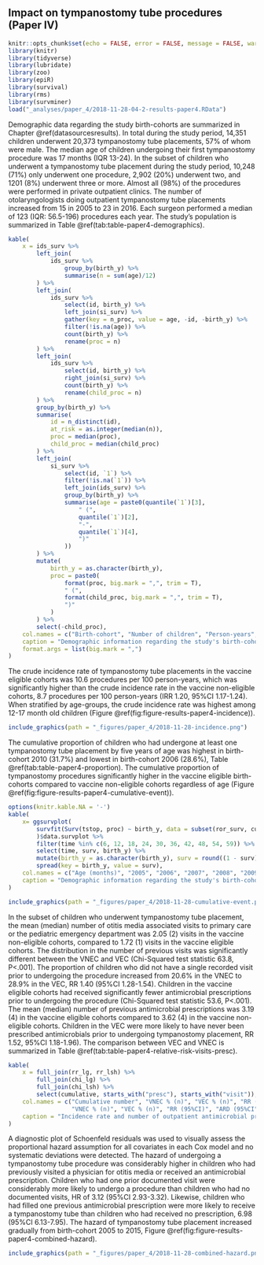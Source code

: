 ## Impact on tympanostomy tube procedures (Paper IV){#paper4results}

```r
knitr::opts_chunk$set(echo = FALSE, error = FALSE, message = FALSE, warning = FALSE)
library(knitr)
library(tidyverse)
library(lubridate)
library(zoo)
library(epiR)
library(survival)
library(rms)
library(survminer)
load("_analyses/paper_4/2018-11-28-04-2-results-paper4.RData")
```

Demographic data regarding the study birth-cohorts are summarized in Chapter \@ref(datasourcesresults).
In total during the study period, 14,351 children underwent 20,373 tympanostomy tube placements, 57% of whom were male. 
The median age of children undergoing their first tympanostomy procedure was 17 months (IQR 13-24). 
In the subset of children who underwent a tympanostomy tube placement during the study period, 10,248 (71%) only underwent one procedure, 2,902 (20%) underwent two, and 1201 (8%) underwent three or more. 
Almost all (98%) of the procedures were performed in private outpatient clinics. 
The number of otolaryngologists doing outpatient tympanostomy tube placements increased from 15 in 2005 to 23 in 2016.
Each surgeon performed a median of 123 (IQR: 56.5-196) procedures each year.
The study's population is summarized in Table \@ref(tab:table-paper4-demographics).

```r
kable(
    x = ids_surv %>%
        left_join(
            ids_surv %>%
                group_by(birth_y) %>%
                summarise(n = sum(age)/12)
        ) %>%
        left_join(
            ids_surv %>%
                select(id, birth_y) %>%
                left_join(si_surv) %>% 
                gather(key = n_proc, value = age, -id, -birth_y) %>%
                filter(!is.na(age)) %>%
                count(birth_y) %>%
                rename(proc = n)
        ) %>%
        left_join(
            ids_surv %>%
                select(id, birth_y) %>%
                right_join(si_surv) %>% 
                count(birth_y) %>%
                rename(child_proc = n)
        ) %>%
        group_by(birth_y) %>%
        summarise(
            id = n_distinct(id),
            at_risk = as.integer(median(n)),
            proc = median(proc),
            child_proc = median(child_proc)
        ) %>%
        left_join(
            si_surv %>%
                select(id, `1`) %>%
                filter(!is.na(`1`)) %>%
                left_join(ids_surv) %>%
                group_by(birth_y) %>%
                summarise(age = paste0(quantile(`1`)[3],
                    " (",
                    quantile(`1`)[2],
                    "-",
                    quantile(`1`)[4],
                    ")"
                ))
        ) %>%
        mutate(
            birth_y = as.character(birth_y),
            proc = paste0(
                format(proc, big.mark = ",", trim = T),
                " (",
                format(child_proc, big.mark = ",", trim = T),
                ")"
            )
        ) %>%
        select(-child_proc),
    col.names = c("Birth-cohort", "Number of children", "Person-years", "Number of procedures (n children)", "Median age (months)"),
    caption = "Demographic information regarding the study's birth-cohorts",
    format.args = list(big.mark = ",")
)
```

The crude incidence rate of tympanostomy tube placements in the vaccine eligible cohorts was 10.6 procedures per 100 person-years, which was significantly higher than the crude incidence rate in the vaccine non-eligible cohorts, 8.7 procedures per 100 person-years (IRR 1.20, 95%CI 1.17-1.24).
When stratified by age-groups, the crude incidence rate was highest among 12-17 month old children (Figure \@ref(fig:figure-results-paper4-incidence)). 

```r
include_graphics(path = "_figures/paper_4/2018-11-28-incidence.png")
```

The cumulative proportion of children who had undergone at least one tympanostomy tube placement by five years of age was highest in birth-cohort 2010 (31.7%) and lowest in birth-cohort 2006 (28.6%), Table \@ref(tab:table-paper4-proportion).
The cumulative proportion of tympanostomy procedures significantly higher in the vaccine eligible birth-cohorts compared to vaccine non-eligible cohorts regardless of age (Figure \@ref(fig:figure-results-paper4-cumulative-event)).

```r
options(knitr.kable.NA = '-')
kable(
    x= ggsurvplot(
        survfit(Surv(tstop, proc) ~ birth_y, data = subset(ror_surv, cum_proc == 0))
        )$data.survplot %>%
        filter(time %in% c(6, 12, 18, 24, 30, 36, 42, 48, 54, 59)) %>%
        select(time, surv, birth_y) %>%
        mutate(birth_y = as.character(birth_y), surv = round((1 - surv) * 100, 1)) %>%
        spread(key = birth_y, value = surv),
    col.names = c("Age (months)", "2005", "2006", "2007", "2008", "2009", "2010", "2011", "2012", "2013", "2014", "2015"),
    caption = "Demographic information regarding the study's birth-cohorts"
)
```

```r
include_graphics(path = "_figures/paper_4/2018-11-28-cumulative-event.png")
```

In the subset of children who underwent tympanostomy tube placement, the mean (median) number of otitis media associated visits to primary care or the pediatric emergency department was 2.05 (2) visits in the vaccine non-eligible cohorts, compared to 1.72 (1) visits in the vaccine eligible cohorts. 
The distribution in the number of previous visits was significantly different between the VNEC and VEC (Chi-Squared test statistic 63.8, P<.001).
The proportion of children who did not have a single recorded visit prior to undergoing the procedure increased from 20.6% in the VNEC to 28.9% in the VEC, RR 1.40 (95%CI 1.28-1.54).
Children in the vaccine eligible cohorts had received significantly fewer antimicrobial prescriptions prior to undergoing the procedure (Chi-Squared test statistic 53.6, P<.001). 
The mean (median) number of previous antimicrobial prescriptions was 3.19 (4) in the vaccine eligible cohorts compared to 3.62 (4) in the vaccine non-eligible cohorts. 
Children in the VEC were more likely to have never been prescribed antimicrobials prior to undergoing tympanostomy placement, RR 1.52, 95%CI 1.18-1.96).
The comparison between VEC and VNEC is summarized in Table \@ref(tab:table-paper4-relative-risk-visits-presc).

```r
kable(
    x = full_join(rr_lg, rr_lsh) %>%
        full_join(chi_lg) %>%
        full_join(chi_lsh) %>%
        select(cumulative, starts_with("presc"), starts_with("visit")),
    col.names = c("Cumulative number", "VNEC % (n)", "VEC % (n)", "RR (95%CI)", "ARD (95%CI", 
                  "VNEC % (n)", "VEC % (n)", "RR (95%CI)", "ARD (95%CI"),
    caption = "Incidence rate and number of outpatient antimicrobial prescriptions by birth-cohort and gender"
)
```

A diagnostic plot of Schoenfeld residuals was used to visually assess the proportional hazard assumption for all covariates in each Cox model and no systematic deviations were detected.
The hazard of undergoing a tympanostomy tube procedure was considerably higher in children who had previously visited a physician for otitis media or received an antimicrobial prescription.
Children who had one prior documented visit were considerably more likely to undergo a procedure than children who had no documented visits, HR of 3.12 (95%CI 2.93-3.32).
Likewise, children who had filled one previous antimicrobial prescription were more likely to receive a tympanostomy tube than children who had received no prescription, 6.98 (95%CI 6.13-7.95). 
The hazard of tympanostomy tube placement increased gradually from birth-cohort 2005 to 2015, Figure \@ref(fig:figure-results-paper4-combined-hazard).

```r
include_graphics(path = "_figures/paper_4/2018-11-28-combined-hazard.png")
```